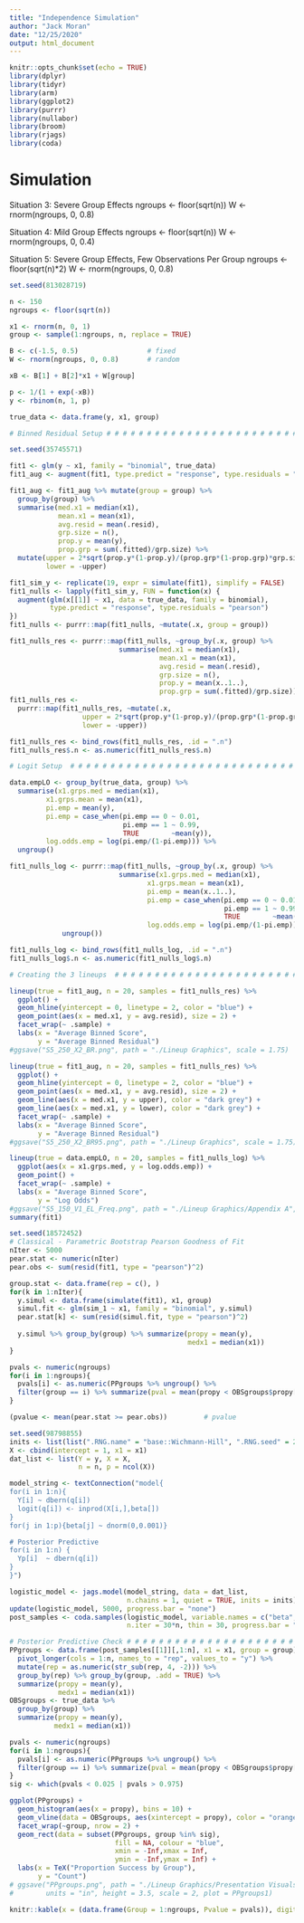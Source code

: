 ---
title: "Independence Simulation"
author: "Jack Moran"
date: "12/25/2020"
output: html_document
---

```{r setup, include=FALSE}
knitr::opts_chunk$set(echo = TRUE)
library(dplyr)
library(tidyr)
library(arm)
library(ggplot2)
library(purrr)
library(nullabor)
library(broom)
library(rjags)
library(coda)
```

# Simulation

Situation 3: Severe Group Effects
ngroups <- floor(sqrt(n))
W <- rnorm(ngroups, 0, 0.8) 

Situation 4: Mild Group Effects
ngroups <- floor(sqrt(n))
W <- rnorm(ngroups, 0, 0.4) 

Situation 5: Severe Group Effects, Few Observations Per Group
ngroups <- floor(sqrt(n)*2)
W <- rnorm(ngroups, 0, 0.8) 


```{r Data Simulation and Lineup Creation}
set.seed(813028719)

n <- 150
ngroups <- floor(sqrt(n))

x1 <- rnorm(n, 0, 1)
group <- sample(1:ngroups, n, replace = TRUE)

B <- c(-1.5, 0.5)                 # fixed
W <- rnorm(ngroups, 0, 0.8)       # random

xB <- B[1] + B[2]*x1 + W[group]

p <- 1/(1 + exp(-xB))
y <- rbinom(n, 1, p)

true_data <- data.frame(y, x1, group)

# Binned Residual Setup # # # # # # # # # # # # # # # # # # # # # # # # # # # # #

set.seed(35745571) 

fit1 <- glm(y ~ x1, family = "binomial", true_data)
fit1_aug <- augment(fit1, type.predict = "response", type.residuals = "pearson")

fit1_aug <- fit1_aug %>% mutate(group = group) %>%
  group_by(group) %>%
  summarise(med.x1 = median(x1),
            mean.x1 = mean(x1),
            avg.resid = mean(.resid),
            grp.size = n(),
            prop.y = mean(y),
            prop.grp = sum(.fitted)/grp.size) %>%
  mutate(upper = 2*sqrt(prop.y*(1-prop.y)/(prop.grp*(1-prop.grp)*grp.size)),
         lower = -upper)

fit1_sim_y <- replicate(19, expr = simulate(fit1), simplify = FALSE)
fit1_nulls <- lapply(fit1_sim_y, FUN = function(x) {
  augment(glm(x[[1]] ~ x1, data = true_data, family = binomial), 
          type.predict = "response", type.residuals = "pearson")
})
fit1_nulls <- purrr::map(fit1_nulls, ~mutate(.x, group = group))

fit1_nulls_res <- purrr::map(fit1_nulls, ~group_by(.x, group) %>%
                           summarise(med.x1 = median(x1),
                                     mean.x1 = mean(x1),
                                     avg.resid = mean(.resid),
                                     grp.size = n(),
                                     prop.y = mean(x..1..),
                                     prop.grp = sum(.fitted)/grp.size))
fit1_nulls_res <- 
  purrr::map(fit1_nulls_res, ~mutate(.x, 
                  upper = 2*sqrt(prop.y*(1-prop.y)/(prop.grp*(1-prop.grp)*grp.size)),
                  lower = -upper))

fit1_nulls_res <- bind_rows(fit1_nulls_res, .id = ".n")
fit1_nulls_res$.n <- as.numeric(fit1_nulls_res$.n)

# Logit Setup  # # # # # # # # # # # # # # # # # # # # # # # # # # # # # # # # #

data.empLO <- group_by(true_data, group) %>%
  summarise(x1.grps.med = median(x1),
         x1.grps.mean = mean(x1),
         pi.emp = mean(y),
         pi.emp = case_when(pi.emp == 0 ~ 0.01,
                            pi.emp == 1 ~ 0.99,
                            TRUE        ~mean(y)),
         log.odds.emp = log(pi.emp/(1-pi.emp))) %>%
  ungroup()

fit1_nulls_log <- purrr::map(fit1_nulls, ~group_by(.x, group) %>%
                           summarise(x1.grps.med = median(x1),
                                  x1.grps.mean = mean(x1),
                                  pi.emp = mean(x..1..),
                                  pi.emp = case_when(pi.emp == 0 ~ 0.01,
                                                     pi.emp == 1 ~ 0.99,
                                                     TRUE        ~mean(x..1..)),
                                  log.odds.emp = log(pi.emp/(1-pi.emp))) %>%
             ungroup())

fit1_nulls_log <- bind_rows(fit1_nulls_log, .id = ".n")
fit1_nulls_log$.n <- as.numeric(fit1_nulls_log$.n)

# Creating the 3 lineups  # # # # # # # # # # # # # # # # # # # # # # # # # # # #

lineup(true = fit1_aug, n = 20, samples = fit1_nulls_res) %>%
  ggplot() +
  geom_hline(yintercept = 0, linetype = 2, color = "blue") +
  geom_point(aes(x = med.x1, y = avg.resid), size = 2) +
  facet_wrap(~ .sample) + 
  labs(x = "Average Binned Score",
       y = "Average Binned Residual")
#ggsave("S5_250_X2_BR.png", path = "./Lineup Graphics", scale = 1.75)

lineup(true = fit1_aug, n = 20, samples = fit1_nulls_res) %>%
  ggplot() +
  geom_hline(yintercept = 0, linetype = 2, color = "blue") +
  geom_point(aes(x = med.x1, y = avg.resid), size = 2) +
  geom_line(aes(x = med.x1, y = upper), color = "dark grey") +
  geom_line(aes(x = med.x1, y = lower), color = "dark grey") +
  facet_wrap(~ .sample) + 
  labs(x = "Average Binned Score",
       y = "Average Binned Residual")
#ggsave("S5_250_X2_BR95.png", path = "./Lineup Graphics", scale = 1.75)

lineup(true = data.empLO, n = 20, samples = fit1_nulls_log) %>%
  ggplot(aes(x = x1.grps.med, y = log.odds.emp)) +
  geom_point() +
  facet_wrap(~ .sample) + 
  labs(x = "Average Binned Score",
       y = "Log Odds") 
#ggsave("S5_150_V1_EL_Freq.png", path = "./Lineup Graphics/Appendix A", scale = 1.75)
summary(fit1)
```

```{r Pearson GoF Simulation}
set.seed(18572452)
# Classical - Parametric Bootstrap Pearson Goodness of Fit
nIter <- 5000
pear.stat <- numeric(nIter)
pear.obs <- sum(resid(fit1, type = "pearson")^2)

group.stat <- data.frame(rep = c(), )
for(k in 1:nIter){
  y.simul <- data.frame(simulate(fit1), x1, group)
  simul.fit <- glm(sim_1 ~ x1, family = "binomial", y.simul)
  pear.stat[k] <- sum(resid(simul.fit, type = "pearson")^2)
  
  y.simul %>% group_by(group) %>% summarize(propy = mean(y),
                                            medx1 = median(x1))
}

pvals <- numeric(ngroups)
for(i in 1:ngroups){
  pvals[i] <- as.numeric(PPgroups %>% ungroup() %>%
  filter(group == i) %>% summarize(pval = mean(propy < OBSgroups$propy[i])))
}

(pvalue <- mean(pear.stat >= pear.obs))         # pvalue
```

```{r}
set.seed(98798855)
inits <- list(list(".RNG.name" = "base::Wichmann-Hill", ".RNG.seed" = 2887351))
X <- cbind(intercept = 1, x1 = x1)
dat_list <- list(Y = y, X = X, 
                 n = n, p = ncol(X))

model_string <- textConnection("model{
for(i in 1:n){
  Y[i] ~ dbern(q[i])
  logit(q[i]) <- inprod(X[i,],beta[])
}
for(j in 1:p){beta[j] ~ dnorm(0,0.001)}

# Posterior Predictive
for(i in 1:n) {
  Yp[i]  ~ dbern(q[i])
}
}")

logistic_model <- jags.model(model_string, data = dat_list, 
                             n.chains = 1, quiet = TRUE, inits = inits)
update(logistic_model, 5000, progress.bar = "none")
post_samples <- coda.samples(logistic_model, variable.names = c("beta", "Yp"), 
                             n.iter = 30*n, thin = 30, progress.bar = "none")

# Posterior Predictive Check # # # # # # # # # # # # # # # # # # # # # # # # # # # # #
PPgroups <- data.frame(post_samples[[1]][,1:n], x1 = x1, group = group) %>%
  pivot_longer(cols = 1:n, names_to = "rep", values_to = "y") %>%
  mutate(rep = as.numeric(str_sub(rep, 4, -2))) %>%
  group_by(rep) %>% group_by(group, .add = TRUE) %>%
  summarize(propy = mean(y),
            medx1 = median(x1))
OBSgroups <- true_data %>% 
  group_by(group) %>%
  summarize(propy = mean(y),
           medx1 = median(x1))

pvals <- numeric(ngroups)
for(i in 1:ngroups){
  pvals[i] <- as.numeric(PPgroups %>% ungroup() %>%
  filter(group == i) %>% summarize(pval = mean(propy < OBSgroups$propy[i])))
}
sig <- which(pvals < 0.025 | pvals > 0.975)

ggplot(PPgroups) + 
  geom_histogram(aes(x = propy), bins = 10) +
  geom_vline(data = OBSgroups, aes(xintercept = propy), color = "orange", size = 1.2) + 
  facet_wrap(~group, nrow = 2) + 
  geom_rect(data = subset(PPgroups, group %in% sig), 
                          fill = NA, colour = "blue", 
                          xmin = -Inf,xmax = Inf,
                          ymin = -Inf,ymax = Inf) + 
  labs(x = TeX("Proportion Success by Group"),
       y = "Count")
# ggsave("PPgroups.png", path = "./Lineup Graphics/Presentation Visuals/", 
#        units = "in", height = 3.5, scale = 2, plot = PPgroups1)

knitr::kable(x = (data.frame(Group = 1:ngroups, Pvalue = pvals)), digits = 2)
```

